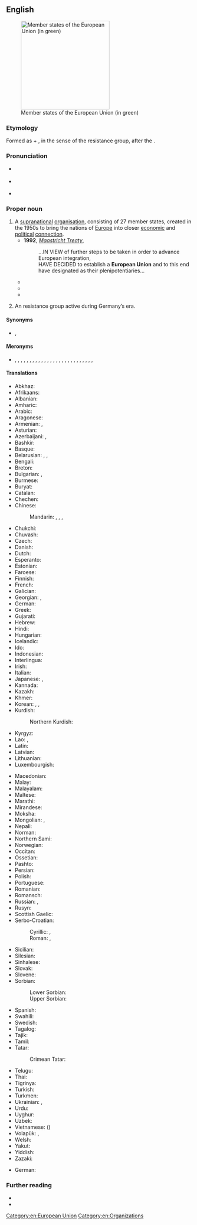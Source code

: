 ==English==
[[Image:European Union.svg|thumb|right|240px|Member states of the European Union (in green)]]

===Etymology===
Formed as {{m|en|European}} + {{m|en|union|Union}}, in the sense of the resistance group, after the {{calque|en|de|Europäische Union|notext=1}}.

===Pronunciation===
* {{a|RP}} {{IPA|en|/ˌjʊəɹəˈpiːən ˈjuːnjən/|/ˌjɔːɹəˈpiːən ˈjuːnjən/}}
* {{a|GA}} {{IPA|en|/ˌjʊɹəˈpiən ˈjunjən/|/ˌjɝɹəˈpi.ən ˈjunjən/}}
* {{audio|en|LL-Q1860 (eng)-Vealhurl-European Union.wav |Audio (UK)}}

===Proper noun===
{{en-proper noun|head=the [[European]] [[union|Union]]}}

# A [[supranational]] [[organisation]], consisting of 27 member states, created in the 1950s to bring the nations of [[Europe]] into closer [[economic]] and [[political]] [[connection]].
#* '''1992''', ''[[w:Maastricht Treaty|Maastricht Treaty]]'',
#*: ...IN VIEW of further steps to be taken in order to advance European integration,<br/>HAVE DECIDED to establish a '''European Union''' and to this end have designated as their plenipotentiaries...
#* {{quote-text|en|year=1996|author={{w|John Major}}|title=EU Beef Ban and the Florence European Council|passage=The issue will now be dealt with on a proper, rational basis, with the timetable for the lifting of the ban dependent on our own efforts. That has enabled the restoration of normal business in the '''European Union'''.}}
#* {{quote-web
|en
|date=17 June 2022
|title=Greeted as a 'great friend', Johnson meets Zelensky on second Ukraine trip
|archiveurl=https://web.archive.org/web/20220618110422/https://www.france24.com/en/europe/20220617-live-european-commission-to-give-opinion-on-ukraine-s-bid-to-join-eu
|archivedate=18 June 2022
|work={{w|France 24}}
|text=7:09pm: Putin says he has 'nothing against' Ukraine joining EU<br>Russia has "nothing against" Ukraine's possible membership of the '''European Union''', Russian President Vladimir Putin said on Friday after the European Commission recommended granting Kyiv candidate status of the 27-member bloc.}}
#* {{seemoreCites|en}}
# {{lb|en|historical}} An {{l|en|antifascist}} resistance group active during Germany’s {{l|en|Nazi}} era.

====Synonyms====
* {{sense|European supranational organisation}} {{l|en|EU}} {{qualifier|initialism}}, {{l|en|EUSSR}} {{q|derogatory}}

====Meronyms====
* {{q|member countries}} {{l|en|Austria}}, {{l|en|Belgium}}, {{l|en|Bulgaria}}, {{l|en|Croatia}}, {{l|en|Cyprus}}, {{l|en|Czechia}}, {{l|en|Denmark}}, {{l|en|Estonia}}, {{l|en|Finland}}, {{l|en|France}}, {{l|en|Germany}}, {{l|en|Greece}}, {{l|en|Hungary}}, {{l|en|Ireland}}, {{l|en|Italy}}, {{l|en|Latvia}}, {{l|en|Lithuania}}, {{l|en|Luxembourg}}, {{l|en|Malta}}, {{l|en|Netherlands}}, {{l|en|Poland}}, {{l|en|Portugal}}, {{l|en|Romania}}, {{l|en|Slovakia}}, {{l|en|Slovenia}}, {{l|en|Spain}}, {{l|en|Sweden}}, {{q|formerly (until 2020)}} {{l|en|United Kingdom}}

====Translations====
{{trans-top|European supranational organisation}}
* Abkhaz: {{t|ab|Европатәи Аидгыла|sc=Cyrl}}
* Afrikaans: {{t|af|Europese Unie}}
* Albanian: {{t+|sq|Bashkimi Evropian|m}}
* Amharic: {{t|am|አውሮፓ ህብረት}}
* Arabic: {{t|ar|الِٱتِّحَاد الْأُورُوبِيّ|m}}
* Aragonese: {{t|an|Unión Europea|f}}
* Armenian: {{t+|hy|Եվրամիություն}}, {{t+|hy|Եվրոպական Միություն|sc=Armn}}
* Asturian: {{t+|ast|Xunión Europea|f}}
* Azerbaijani: {{t+|az|Avropa İttifaqı}}, {{t|az|Авропа Иттифагы|sc=Cyrl}}
* Bashkir: {{t|ba|Европа берләшмәһе|sc=Cyrl}}
* Basque: {{t+|eu|Europar Batasuna}}
* Belarusian: {{t|be|Еўрапе́йскі Саю́з|m}}, {{t|be|Еўрасаю́з|m|sc=Cyrl}}, {{t|be|Эўрапе́йскі Зьвяз|m|sc=Cyrl}} {{qualifier|dated}}
* Bengali: {{t|bn|ইউরোপীয় ইউনিয়ন|tr=iuropiô iuniôn}}
* Breton: {{t|br|Unaniezh Europa|?}}
* Bulgarian: {{t|bg|Европе́йски съю́з|m}}, {{t|bg|Евросъю́з|m|sc=Cyrl}}
* Burmese: {{t|my|ဥရောပသမဂ္ဂ}}
* Buryat: {{t|bua|Европын холбоо}}
* Catalan: {{t|ca|Unió Europea|f}}
* Chechen: {{t|ce|Европан барт|sc=Cyrl}}
* Chinese:
*: Mandarin: {{t+|cmn|歐洲聯盟|sc=Hani}}, {{t+|cmn|欧洲联盟|tr=Ōuzhōu Liánméng|sc=Hani}}, {{t+|cmn|歐盟|sc=Hani}}, {{t+|cmn|欧盟|tr=Ōuméng|sc=Hani}}
* Chukchi: {{t|ckt|Европакэн Союз|tr=Evropakėn Sojuz}}
* Chuvash: {{t|cv|Европа Пӗрлешӗвӗ|sc=Cyrl}}
* Czech: {{t+|cs|Evropská unie|f}}
* Danish: {{t|da|Europæiske Union|c}}
* Dutch: {{t+|nl|Europese Unie|f}}
* Esperanto: {{t|eo|Eŭropa Unio}}
* Estonian: {{t+|et|Euroopa Liit}}
* Faroese: {{t|fo|Evropasamveldið|n}}
* Finnish: {{t+|fi|Euroopan unioni}}
* French: {{t+|fr|Union européenne|f}}
* Galician: {{t+|gl|Unión Europea|f}}
* Georgian: {{t|ka|ევროპის კავშირი|sc=Geor}}, {{t|ka|ევროკავშირი|sc=Geor}}
* German: {{t+|de|Europäische Union|f}}
* Greek: {{t+|el|Ευρωπαϊκή Ένωση|f}}
* Gujarati: {{t|gu|યુરોપિયન યુનિયન|sc=Gujr}}
* Hebrew: {{t|he|הַאִיחוּד הַאֵירוֹפִּי|m|tr=ha-ikhúd ha-eropi}}
* Hindi: {{t|hi|यूरोपीय संघ}}
* Hungarian: {{t+|hu|Európai Unió}}
* Icelandic: {{t+|is|Evrópusambandið|n}}
* Ido: {{t|io|Europana Uniono}}
* Indonesian: {{t|id|Uni Eropa}}
* Interlingua: {{t|ia|Union Europee}}
* Irish: {{t|ga|Aontas Eorpach|m|alt=an tAontas Eorpach}}
* Italian: {{t+|it|Unione Europea}}
* Japanese: {{t+|ja|欧州連合|tr=おうしゅうれんごう, Ōshū Rengō}}, {{t|ja|ヨーロッパ連合|tr=Yōroppa Rengō}}
* Kannada: {{t|kn|ಯುರೋಪಿನ ಒಕ್ಕೂಟ|sc=Knda}}
* Kazakh: {{t|kk|Еуропа одағы|sc=Cyrl}}
* Khmer: {{t|km|សហភាពអឺរ៉ុប}}
* Korean: {{t+|ko|^유럽 연합(聯合)}}, {{t|ko|^유럽 동맹(同盟)}} {{qualifier|North Korea}}, {{t|ko|^유럽 련합(聯合)}} {{qualifier|Yanbian dialect}}
* Kurdish:
*: Northern Kurdish: {{t+|kmr|Yekîtiya Ewropayê}}
* Kyrgyz: {{t|ky|Эвропалык Союз|sc=Cyrl}}
* Lao: {{t|lo|ສະຫະພາບເອີລົບ}}, {{t+|lo|ສະຫະພາບເອີຣົບ}}
* Latin: {{t|la|Unio Europaea|f}}
* Latvian: {{t|lv|Eiropas Savienība|f}}
* Lithuanian: {{t+|lt|Europos Sąjunga|f}}
* Luxembourgish: {{t+|lb|Europäesch Unioun|f}}
{{trans-mid}}
* Macedonian: {{t|mk|Европска Унија|f}}
* Malay: {{t+|ms|Kesatuan Eropah}}
* Malayalam: {{t|ml|യൂറോപ്യൻ യൂണിയൻ|sc=Mlym}}
* Maltese: {{t|mt|Unjoni Ewropea}}
* Marathi: {{t|mr|यूरोपीय संघ|m|sc=Deva}}
* Mirandese: {{t|mwl|Ounion Ouropeia|f}}
* Moksha: {{t|mdf|Явропонь Соткс}}
* Mongolian: {{t|mn|Европын Холбоо|sc=Cyrl}}, {{t|mn|Европын Нэгдэл}}
* Nepali: {{t|ne|युरोपेली संघ}}
* Norman: {{t|nrf|Unnion Ûropéenne|f}}
* Northern Sami: {{t|se|Eurohpá uniovdna}}
* Norwegian: {{t|no|Europeiske Union}}
* Occitan: {{t|oc|Union Europèa|f}}
* Ossetian: {{t|os|Европӕйы Цӕдис}}
* Pashto: {{t|ps|اروپایي ټولنه|f|tr=orupāyí ṭolᶕna}}
* Persian: {{t+|fa|اتحادیه اروپا|tr=ettehâdiye-ye orupâ}}
* Polish: {{t+|pl|Unia Europejska|f}}
* Portuguese: {{t|pt|União Europeia|f}}
* Romanian: {{t+|ro|Uniunea Europeană|f}}
* Romansch: {{t|rm|Uniun europeica|f}}
* Russian: {{t+|ru|Европе́йский сою́з|m}}, {{t+|ru|Евросою́з|m}}
* Rusyn: {{t|rue|Евро́пска у́нія|f|sc=Cyrl}}
* Scottish Gaelic: {{t|gd|Aonadh na h-Eòrpa|m}}
* Serbo-Croatian:
*: Cyrillic: {{t|sh|Европска унија|f|sc=Cyrl}}, {{t|sh|Еуропска унија|f|sc=Cyrl}}
*: Roman: {{t|sh|Evropska unija|f}}, {{t|sh|Europska unija|f}}
* Sicilian: {{t|scn|Uniuni Eurupia}}
* Silesian: {{t|szl|Ojropejsko Uńijo|f}}
* Sinhalese: {{t|si|යුරෝපා සංගමය|sc=Sinh}}
* Slovak: {{t|sk|Európska únia|f}}
* Slovene: {{t|sl|Evropska unija|f}}
* Sorbian:
*: Lower Sorbian: {{t|dsb|Europska unija|f}}
*: Upper Sorbian: {{t|hsb|Europska unija|f}}
* Spanish: {{t+|es|Unión Europea|f}}
* Swahili: {{t|sw|Umoja wa Ulaya}}
* Swedish: {{t+|sv|Europeiska unionen}}
* Tagalog: {{t|tl|European Union}}
* Tajik: {{t|tg|Иттиҳоди Аврупо|sc=Cyrl}}
* Tamil: {{t|ta|ஐரோப்பிய ஒன்றியம்|sc=Taml}}
* Tatar: {{t|tt|Аурупа берлеге}}
*: Crimean Tatar: {{t|crh|Avropa Birligi}}
* Telugu: {{t|te|ఐరోపా సమాఖ్య|sc=Telu}}
* Thai: {{t+|th|สหภาพยุโรป}}
* Tigrinya: {{t|ti|ኤውሮጳዊ ሕብረት|m}}
* Turkish: {{t+|tr|Avrupa Birliği}}
* Turkmen: {{t|tk|Ýewropa Birleşigi}}
* Ukrainian: {{t+|uk|Європе́йський Сою́з|m}}, {{t+|uk|Євросою́з|m|sc=Cyrl}}
* Urdu: {{t|ur|یورپی اتحاد|tr=yūropī ittihād}}
* Uyghur: {{t|ug|ياۋروپا ئىتتىپاقى|sc=ug-Arab}}
* Uzbek: {{t|uz|Yevropa Ittifoqi}}
* Vietnamese: {{t|vi|Liên minh châu Âu}} ({{t|vi|聯盟洲歐|sc=Hani}})
* Volapük: {{t|vo|Balatam Yuropik}}, {{t|vo|Yulopayum}}
* Welsh: {{t+|cy|Undeb Ewropeaidd|m}}
* Yakut: {{t|sah|Эуропа Холбоһуга|sc=Cyrl}}
* Yiddish: {{t|yi|אייראָפּעיִשער פֿאַרבאַנד|sc=Hebr}}
* Zazaki: {{qualifier|Southern Zazaki}} {{t|zza|Yewina Ewropa}}
{{trans-bottom}}

{{trans-top|Nazi-era antifascist resistance group}}
* German: {{t+|de|Europäische Union|f}}
{{trans-mid}}
{{trans-bottom}}

===Further reading===
* {{pedia|European Union}}
* {{pedia|European Union (resistance group)}}

[[Category:en:European Union]]
[[Category:en:Organizations]]